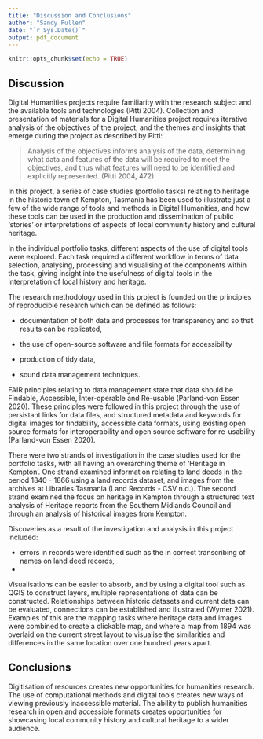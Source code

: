```yaml
---
title: "Discussion and Conclusions"
author: "Sandy Pullen"
date: "`r Sys.Date()`"
output: pdf_document
---
```


```r
knitr::opts_chunk$set(echo = TRUE)
```

## Discussion

Digital Humanities projects require familiarity with the research subject and the available tools and technologies (Pitti 2004). Collection and presentation of materials for a Digital Humanities project requires iterative analysis of the objectives of the project, and the themes and insights that emerge during the project as described by Pitti:

> Analysis of the objectives informs analysis of the data, determining what data and features of the data will be required to meet the objectives, and thus what features will need to be identified and explicitly represented. (Pitti 2004, 472).

In this project, a series of case studies (portfolio tasks) relating to heritage in the historic town of Kempton, Tasmania has been used to illustrate just a few of the wide range of tools and methods in Digital Humanities, and how these tools can be used in the production and dissemination of public 'stories' or interpretations of aspects of local community history and cultural heritage.

In the individual portfolio tasks, different aspects of the use of digital tools were explored. Each task required a different workflow in terms of data selection, analysing, processing and visualising of the components within the task, giving insight into the usefulness of digital tools in the interpretation of local history and heritage.

The research methodology used in this project is founded on the principles of reproducible research which can be defined as follows:

-   documentation of both data and processes for transparency and so that results can be replicated,

-   the use of open-source software and file formats for accessibility

-   production of tidy data,

-   sound data management techniques.

FAIR principles relating to data management state that data should be Findable, Accessible, Inter-operable and Re-usable (Parland-von Essen 2020). These principles were followed in this project through the use of persistant links for data files, and structured metadata and keywords for digital images for findability, accessible data formats, using existing open source formats for interoperability and open source software for re-usability (Parland-von Essen 2020).

There were two strands of investigation in the case studies used for the portfolio tasks, with all having an overarching theme of 'Heritage in Kempton'. One strand examined information relating to land deeds in the period 1840 - 1866 using a land records dataset, and images from the archives at Libraries Tasmania (Land Records - CSV n.d.). The second strand examined the focus on heritage in Kempton through a structured text analysis of Heritage reports from the Southern Midlands Council and through an analysis of historical images from Kempton.

Discoveries as a result of the investigation and analysis in this project included:

-   errors in records were identified such as the in correct transcribing of names on land deed records,
-   

Visualisations can be easier to absorb, and by using a digital tool such as QGIS to construct layers, multiple representations of data can be constructed. Relationships between historic datasets and current data can be evaluated, connections can be established and illustrated (Wymer 2021). Examples of this are the mapping tasks where heritage data and images were combined to create a clickable map, and where a map from 1894 was overlaid on the current street layout to visualise the similarities and differences in the same location over one hundred years apart.

## Conclusions

Digitisation of resources creates new opportunities for humanities research. The use of computational methods and digital tools creates new ways of viewing previously inaccessible material. The ability to publish humanities research in open and accessible formats creates opportunities for showcasing local community history and cultural heritage to a wider audience.
